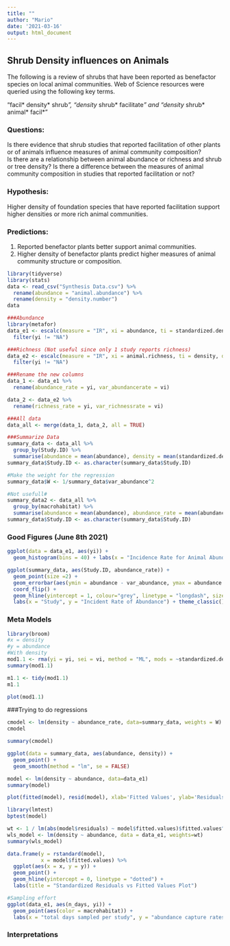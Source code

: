 ```yaml
---
title: ""
author: "Mario"
date: '2021-03-16'
output: html_document
---
```

## Shrub Density influences on Animals
The following is a review of shrubs that have been reported as benefactor species on local animal communities. Web of Science resources were queried using the following key terms.

"facil* density* shrub*”, “density* shrub* facilitate*” and “density* shrub* animal* facil*"

### Questions:
Is there evidence that shrub studies that reported facilitation of other plants or of animals influence measures of animal community composition?  
Is there are a relationship between animal abundance or richness and shrub or tree density?
Is there a difference between the measures of animal community composition in studies that reported facilitation or not?

### Hypothesis:
Higher density of foundation species that have reported facilitation support higher densities or more rich animal communities.

### Predictions:
1. Reported benefactor plants better support animal communities.  
2. Higher density of benefactor plants predict higher measures of animal community structure or composition.  

```r
library(tidyverse)
library(stats)
data <- read_csv("Synthesis Data.csv") %>%
  rename(abundance = "animal.abundance") %>%
  rename(density = "density.number")
data

###Abundance
library(metafor)
data_e1 <- escalc(measure = "IR", xi = abundance, ti = standardized.density, data = data) %>% 
  filter(yi != "NA")

###Richness (Not useful since only 1 study reports richness)
data_e2 <- escalc(measure = "IR", xi = animal.richness, ti = density, data = data) %>% 
  filter(yi != "NA")

###Rename the new columns
data_1 <- data_e1 %>% 
  rename(abundance_rate = yi, var_abundancerate = vi)

data_2 <- data_e2 %>%
  rename(richness_rate = yi, var_richnessrate = vi)

###All data
data_all <- merge(data_1, data_2, all = TRUE)

###Summarize Data
summary_data <- data_all %>% 
  group_by(Study.ID) %>% 
  summarise(abundance = mean(abundance), density = mean(standardized.density), abundance_rate = mean(abundance_rate), var_abundance= sd(var_abundancerate))
summary_data$Study.ID <- as.character(summary_data$Study.ID)

#Make the weight for the regression
summary_data$W <- 1/summary_data$var_abundance^2

#Not usefull#
summary_data2 <- data_all %>% 
  group_by(macrohabitat) %>% 
  summarise(abundance = mean(abundance), abundance_rate = mean(abundance_rate), richness_rate = mean(richness_rate), var_abundance= sd(var_abundancerate), var_richnessrate = sd(var_richnessrate), mean_density= mean(standardized.density))
summary_data$Study.ID <- as.character(summary_data$Study.ID)
```

### Good Figures (June 8th 2021)
```r
ggplot(data = data_e1, aes(yi)) +
  geom_histogram(bins = 40) + labs(x = "Incidence Rate for Animal Abundance", y = "Frequency") + theme_classic()
```

```r
ggplot(summary_data, aes(Study.ID, abundance_rate)) +
  geom_point(size =2) +
  geom_errorbar(aes(ymin = abundance - var_abundance, ymax = abundance + var_abundance), size= 0.7, width=0.1, position = position_dodge(width = 0.5)) +
  coord_flip() +
  geom_hline(yintercept = 1, colour="grey", linetype = "longdash", size = 2) + 
  labs(x = "Study", y = "Incident Rate of Abundance") + theme_classic()
```

### Meta Models
```r
library(broom)
#x = density
#y = abundance
#With density
mod1.1 <- rma(yi = yi, sei = vi, method = "ML", mods = ~standardized.density, test = "knha", control=list(stepadj=0.5), data = data_e1)
summary(mod1.1)
```
```r
m1.1 <- tidy(mod1.1) 
m1.1
```
```r
plot(mod1.1)
```

###Trying to do regressions
```r
cmodel <- lm(density ~ abundance_rate, data=summary_data, weights = W)
cmodel
```
```r
summary(cmodel)
```


```r
ggplot(data = summary_data, aes(abundance, density)) +
  geom_point() +
  geom_smooth(method = "lm", se = FALSE)
```

```r
model <- lm(density ~ abundance, data=data_e1)
summary(model)
```
```r
plot(fitted(model), resid(model), xlab='Fitted Values', ylab='Residuals') + abline(0,0)
```
```r
library(lmtest)
bptest(model)
```
```r
wt <- 1 / lm(abs(model$residuals) ~ model$fitted.values)$fitted.values^2
wls_model <- lm(density ~ abundance, data = data_e1, weights=wt)
summary(wls_model)
```

```r
data.frame(y = rstandard(model),
           x = model$fitted.values) %>%
  ggplot(aes(x = x, y = y)) + 
  geom_point() +
  geom_hline(yintercept = 0, linetype = "dotted") +
  labs(title = "Standardized Residuals vs Fitted Values Plot")
```


```r
#Sampling effort
ggplot(data_e1, aes(n_days, yi)) +
  geom_point(aes(color = macrohabitat)) + 
  labs(x = "total days sampled per study", y = "abundance capture rates")
```

### Interpretations
